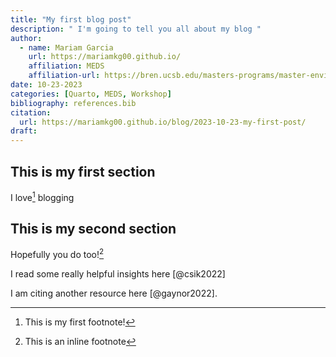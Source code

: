 ```yaml
---
title: "My first blog post"
description: " I'm going to tell you all about my blog "
author: 
  - name: Mariam Garcia
    url: https://mariamkg00.github.io/ 
    affiliation: MEDS
    affiliation-url: https://bren.ucsb.edu/masters-programs/master-environmental-data-science/academics-meds
date: 10-23-2023
categories: [Quarto, MEDS, Workshop]
bibliography: references.bib
citation:
  url: https://mariamkg00.github.io/blog/2023-10-23-my-first-post/
draft:   
---
```


## This is my first section

I love[^1] blogging

[^1]: This is my first footnote!

## This is my second section

Hopefully you do too![^2]

[^2]: This is an inline footnote

I read some really helpful insights here [@csik2022]

I am citing another resource here [@gaynor2022].
